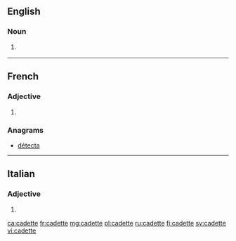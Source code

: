 ==English==

===Noun===
{{en-noun}}

# {{context|rare|lang=en}} {{feminine of|cadet|lang=en}} 

----

==French==

===Adjective===
{{fr-adj-form}}

# {{feminine of|cadet|lang=fr}} 

===Anagrams===
* [[détecta#French|détecta]]

----

==Italian==

===Adjective===
{{head|it|adjective form}}

# {{feminine plural of|cadetto|lang=it}}

[[ca:cadette]]
[[fr:cadette]]
[[mg:cadette]]
[[pl:cadette]]
[[ru:cadette]]
[[fi:cadette]]
[[sv:cadette]]
[[vi:cadette]]